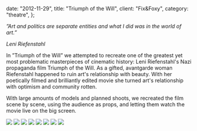 
  date: "2012-11-29",
  title: "Triumph of the Will",
  client: "Fix&Foxy",
  category: "theatre",
};

<Vimeo videoId="91702340" />

_”Art and politics are separate entities and what I did was in the world of art.”_

_Leni Riefenstahl_

In ”Triumph of the Will” we attempted to recreate one of the greatest yet most problematic masterpieces of cinematic history: Leni Riefenstahl's Nazi propaganda film Triumph of the Will. As a gifted, avantgarde woman Riefenstahl happened to ruin art's relationship with beauty. With her poetically filmed and brilliantly edited movie she turned art's relationship with optimism and community rotten.

With large amounts of models and planned shoots, we recreated the film scene by scene, using the audience as props, and letting them watch the movie live on the big screen.

![](../../images/work/viljenstriumf/1.jpg)
![](../../images/work/viljenstriumf/2.jpg)
![](../../images/work/viljenstriumf/3.jpg)
![](../../images/work/viljenstriumf/4.JPG)
![](../../images/work/viljenstriumf/5.JPG)
![](../../images/work/viljenstriumf/6.JPG)
![](../../images/work/viljenstriumf/7.JPG)
![](../../images/work/viljenstriumf/8.JPG)
